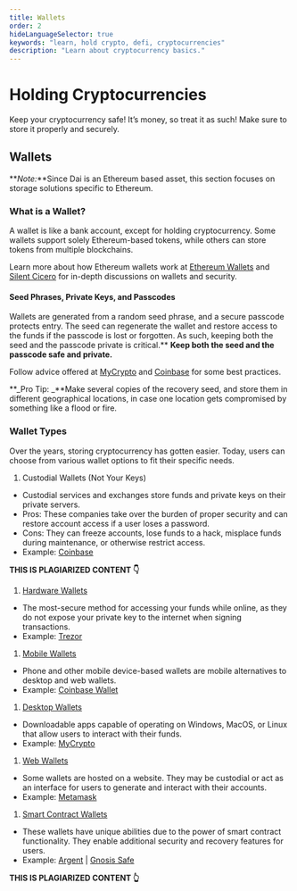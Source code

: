 ```yaml
---
title: Wallets
order: 2
hideLanguageSelector: true
keywords: "learn, hold crypto, defi, cryptocurrencies"
description: "Learn about cryptocurrency basics."
---
```


# Holding Cryptocurrencies

Keep your cryptocurrency safe! It’s money, so treat it as such! Make sure to store it properly and securely.

## Wallets

**_Note:_**Since Dai is an Ethereum based asset, this section focuses on storage solutions specific to Ethereum.

### What is a Wallet?

A wallet is like a bank account, except for holding cryptocurrency. Some wallets support solely Ethereum-based tokens, while others can store tokens from multiple blockchains.

Learn more about how Ethereum wallets work at [Ethereum Wallets](https://ethereum.org/wallets/) and [Silent Cicero](https://silentcicero.gitbooks.io/pro-tips-for-ethereum-wallet-management/ethereum-wallet-basics/what-is-an-ethereum-wallet.html) for in-depth discussions on wallets and security.


#### Seed Phrases, Private Keys, and Passcodes

Wallets are generated from a random seed phrase, and a secure passcode protects entry. The seed can regenerate the wallet and restore access to the funds if the passcode is lost or forgotten. As such, keeping both the seed and the passcode private is critical.** **Keep both the seed and the passcode safe and private.**

Follow advice offered at [MyCrypto](https://support.mycrypto.com/staying-safe/protecting-yourself-and-your-funds) and [Coinbase](https://blog.coinbase.com/the-keys-to-keeping-your-crypto-safe-96d497cce6cf) for some best practices.

**_Pro Tip: _**Make several copies of the recovery seed, and store them in different geographical locations, in case one location gets compromised by something like a flood or fire.

### Wallet Types

Over the years, storing cryptocurrency has gotten easier. Today, users can choose from various wallet options to fit their specific needs.

1. Custodial Wallets (Not Your Keys)
- Custodial services and exchanges store funds and private keys on their private servers.
- Pros: These companies take over the burden of proper security and can restore account access if a user loses a password.
- Cons: They can freeze accounts, lose funds to a hack, misplace funds during maintenance, or otherwise restrict access.
- Example: [Coinbase](https://www.coinbase.com/dashboard)

**THIS IS PLAGIARIZED CONTENT 👇**

1. [Hardware Wallets](https://docs.ethhub.io/using-ethereum/wallets/hardware/)
- The most-secure method for accessing your funds while online, as they do not expose your private key to the internet when signing transactions.
- Example: [Trezor](https://trezor.io/)
1. [Mobile Wallets](https://docs.ethhub.io/using-ethereum/wallets/mobile/)
- Phone and other mobile device-based wallets are mobile alternatives to desktop and web wallets.
- Example: [Coinbase Wallet](https://wallet.coinbase.com/)
1. [Desktop Wallets](https://docs.ethhub.io/using-ethereum/wallets/desktop/)
- Downloadable apps capable of operating on Windows, MacOS, or Linux that allow users to interact with their funds.
- Example: [MyCrypto](https://download.mycrypto.com/)
1. [Web Wallets](https://docs.ethhub.io/using-ethereum/wallets/web/)
- Some wallets are hosted on a website. They may be custodial or act as an interface for users to generate and interact with their accounts.
- Example: [Metamask](https://metamask.io/)
1. [Smart Contract Wallets](https://docs.ethhub.io/using-ethereum/wallets/smart-contract-wallets/)
- These wallets have unique abilities due to the power of smart contract functionality. They enable additional security and recovery features for users.
- Example: [Argent](https://www.argent.xyz/security/) | [Gnosis Safe](https://gnosis-safe.io/)

**THIS IS PLAGIARIZED CONTENT 👆**

